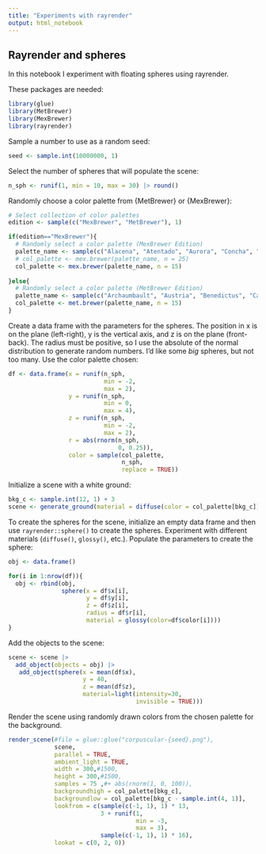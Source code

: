 ```yaml
---
title: "Experiments with rayrender"
output: html_notebook
---
```


## Rayrender and spheres

In this notebook I experiment with floating spheres using rayrender.

These packages are needed:
```r
library(glue)
library(MetBrewer)
library(MexBrewer)
library(rayrender)
```

Sample a number to use as a random seed:
```r
seed <- sample.int(10000000, 1)
```

Select the number of spheres that will populate the scene:
```r
n_sph <- runif(1, min = 10, max = 30) |> round()
```

Randomly choose a color palette from {MetBrewer} or {MexBrewer}:
```r
# Select collection of color palettes
edition <- sample(c("MexBrewer", "MetBrewer"), 1)

if(edition=="MexBrewer"){
  # Randomly select a color palette (MexBrewer Edition)
  palette_name <- sample(c("Alacena", "Atentado", "Aurora", "Concha", "Frida", "Revolucion", "Ronda", "Tierra"), 1)
  # col_palette <- mex.brewer(palette_name, n = 25)
  col_palette <- mex.brewer(palette_name, n = 15)
  
}else{
  # Randomly select a color palette (MetBrewer Edition)
  palette_name <- sample(c("Archaumbault", "Austria", "Benedictus", "Cassatt1", "Cassatt2", "Cross", "Degas", "Demuth", "Derain", "Egypt", "Gauguin", "Greek", "Hiroshige", "Hokusai1", "Hokusai2", "Hokusai3", "Homer1", "Homer2", "Ingres", "Isfahan1", "Isfahan2", "Java", "Johnson", "Juarez", "Kandinsky", "Klimt", "Lakota", "Manet", "Monet", "Moreau", "Morgenstern", "Nattier", "Navajo", "NewKingdom", "Nizami", "OKeeffe1", "OKeeffe2", "Paquin", "Peru1", "Peru2", "Pillement", "Pissaro", "Redon", "Renoir", "Robert", "Signac", "Tam", "Tara", "Thomas", "Tiepolo", "Troy", "Tsimshian", "VanGogh1", "VanGogh2", 'VanGogh3', "Veronese", "Wissing"), 1)
  col_palette <- met.brewer(palette_name, n = 15)
}
```

Create a data frame with the parameters for the spheres. The position in x is on the plane (left-right), y is the vertical axis, and z is on the plane (front-back). The radius must be positive, so I use the absolute of the normal distribution to generate random numbers. I'd like some _big_ spheres, but not too many. Use the color palette chosen:
```r
df <- data.frame(x = runif(n_sph, 
                           min = -2, 
                           max = 2),
                 y = runif(n_sph, 
                           min = 0, 
                           max = 4),
                 z = runif(n_sph, 
                           min = -2, 
                           max = 2),
                 r = abs(rnorm(n_sph, 
                               0, 0.25)),
                 color = sample(col_palette, 
                                n_sph, 
                                replace = TRUE))
```

Initialize a scene with a white ground:
```r
bkg_c <- sample.int(12, 1) + 3
scene <- generate_ground(material = diffuse(color = col_palette[bkg_c]))
```

To create the spheres for the scene, initialize an empty data frame and then use `rayrender::sphere()` to create the spheres. Experiment with different materials (`diffuse()`, `glossy()`, etc.). Populate the parameters to create the sphere:
```r
obj <- data.frame()

for(i in 1:nrow(df)){
  obj <- rbind(obj,
               sphere(x = df$x[i],
                      y = df$y[i],
                      z = df$z[i],
                      radius = df$r[i],
                      material = glossy(color=df$color[i])))
}
```

Add the objects to the scene:
```r
scene <- scene |> 
  add_object(objects = obj) |>
   add_object(sphere(x = mean(df$x),
                     y = 40,
                     z = mean(df$z), 
                     material=light(intensity=30,
                                    invisible = TRUE)))
```

Render the scene using randomly drawn colors from the chosen palette for the background. 
```r
render_scene(#file = glue::glue("corpuscular-{seed}.png"),
             scene, 
             parallel = TRUE,
             ambient_light = TRUE,
             width = 300,#1500, 
             height = 300,#1500, 
             samples = 75 ,#+ abs(rnorm(1, 0, 100)), 
             backgroundhigh = col_palette[bkg_c],
             backgroundlow = col_palette[bkg_c - sample.int(4, 1)],
             lookfrom = c(sample(c(-1, 1), 1) * 13,
                          3 + runif(1, 
                                    min = -3, 
                                    max = 3), 
                          sample(c(-1, 1), 1) * 16), 
             lookat = c(0, 2, 0))
```

